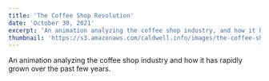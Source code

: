 ```yaml
---
title: 'The Coffee Shop Revolution'
date: 'October 30, 2021'
excerpt: 'An animation analyzing the coffee shop industry, and how it has rapidly grown over the past few years.'
thumbnail: 'https://s3.amazonaws.com/caldwell.info/images/the-coffee-shop-revolution/thumbnail.jpg'
---
```


<PrintPageContainer>

<Md type="youtube">
An animation analyzing the coffee shop industry and how it has rapidly grown over the past few years.
<YouTube videoId="gCa3F0A9q50" />

</Md>

</PrintPageContainer>

